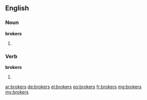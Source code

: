==English==

===Noun===
'''brokers'''

# {{plural of|broker}}

===Verb===
'''brokers'''

# {{third-person singular of|broker}}

[[ar:brokers]]
[[de:brokers]]
[[el:brokers]]
[[eo:brokers]]
[[fr:brokers]]
[[mg:brokers]]
[[my:brokers]]
